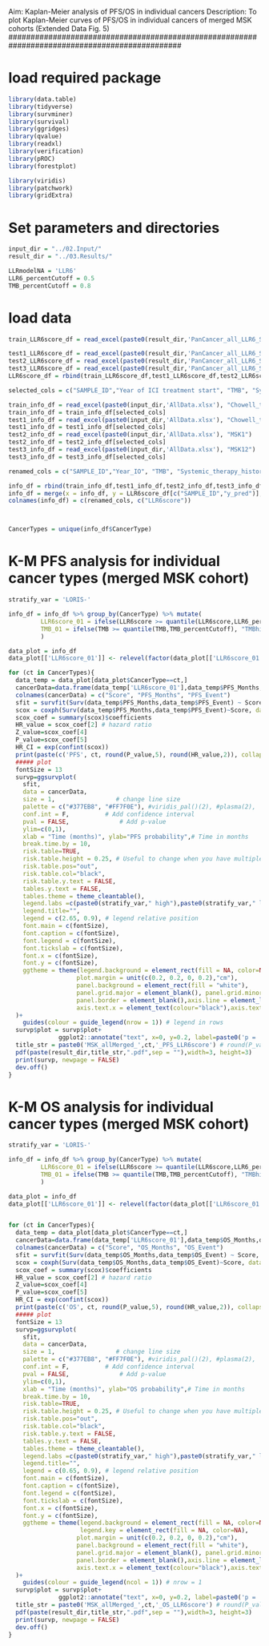 ###############################################################################################
Aim: Kaplan-Meier analysis of PFS/OS in individual cancers
Description: To plot Kaplan-Meier curves of PFS/OS in individual cancers of merged MSK cohorts (Extended Data Fig. 5)
###############################################################################################



# load required package
```r
library(data.table)
library(tidyverse)
library(survminer)
library(survival)
library(ggridges)
library(qvalue)
library(readxl)
library(verification)
library(pROC)
library(forestplot)

library(viridis)
library(patchwork)
library(gridExtra)

```

# Set parameters and directories
```r
input_dir = "../02.Input/"
result_dir = "../03.Results/"

LLRmodelNA = 'LLR6'
LLR6_percentCutoff = 0.5
TMB_percentCutoff = 0.8

```

# load data 
```r
train_LLR6score_df = read_excel(paste0(result_dir,'PanCancer_all_LLR6_Scaler(StandardScaler)_prediction.xlsx'), "0", col_names = TRUE)

test1_LLR6score_df = read_excel(paste0(result_dir,'PanCancer_all_LLR6_Scaler(StandardScaler)_prediction.xlsx'), "1", col_names = TRUE)
test2_LLR6score_df = read_excel(paste0(result_dir,'PanCancer_all_LLR6_Scaler(StandardScaler)_prediction.xlsx'), "2")
test3_LLR6score_df = read_excel(paste0(result_dir,'PanCancer_all_LLR6_Scaler(StandardScaler)_prediction.xlsx'), "3")
LLR6score_df = rbind(train_LLR6score_df,test1_LLR6score_df,test2_LLR6score_df,test3_LLR6score_df)

selected_cols = c("SAMPLE_ID","Year of ICI treatment start", "TMB", "Systemic_therapy_history", "CancerType", "Age", "Drug", "Sex", "PFS_Event", "PFS_Months", "OS_Event", "OS_Months")

train_info_df = read_excel(paste0(input_dir,'AllData.xlsx'), "Chowell_train")
train_info_df = train_info_df[selected_cols]
test1_info_df = read_excel(paste0(input_dir,'AllData.xlsx'), "Chowell_test")
test1_info_df = test1_info_df[selected_cols]
test2_info_df = read_excel(paste0(input_dir,'AllData.xlsx'), "MSK1")
test2_info_df = test2_info_df[selected_cols]
test3_info_df = read_excel(paste0(input_dir,'AllData.xlsx'), "MSK12")
test3_info_df = test3_info_df[selected_cols]

renamed_cols = c("SAMPLE_ID","Year_IO", "TMB", "Systemic_therapy_history", "CancerType", "Age", "Drug", "Sex", "PFS_Event", "PFS_Months", "OS_Event", "OS_Months")

info_df = rbind(train_info_df,test1_info_df,test2_info_df,test3_info_df)
info_df = merge(x = info_df, y = LLR6score_df[c("SAMPLE_ID","y_pred")], by = "SAMPLE_ID")
colnames(info_df) = c(renamed_cols, c("LLR6score"))



CancerTypes = unique(info_df$CancerType)

```



# K-M PFS analysis for individual cancer types (merged MSK cohort)
```r

stratify_var = 'LORIS-'

info_df = info_df %>% group_by(CancerType) %>% mutate(
         LLR6score_01 = ifelse(LLR6score >= quantile(LLR6score,LLR6_percentCutoff), "LLR6high", "LLR6low"),
         TMB_01 = ifelse(TMB >= quantile(TMB,TMB_percentCutoff), "TMBhigh", "TMBlow"),
         )

data_plot = info_df
data_plot[['LLR6score_01']] <- relevel(factor(data_plot[['LLR6score_01']]), ref = "LLR6high")

for (ct in CancerTypes){
  data_temp = data_plot[data_plot$CancerType==ct,]
  cancerData=data.frame(data_temp['LLR6score_01'],data_temp$PFS_Months,data_temp$PFS_Event)
  colnames(cancerData) = c("Score", "PFS_Months", "PFS_Event")
  sfit = survfit(Surv(data_temp$PFS_Months,data_temp$PFS_Event) ~ Score, data=cancerData)
  scox = coxph(Surv(data_temp$PFS_Months,data_temp$PFS_Event)~Score, data=cancerData)
  scox_coef = summary(scox)$coefficients
  HR_value = scox_coef[2] # hazard ratio
  Z_value=scox_coef[4]
  P_value=scox_coef[5]
  HR_CI = exp(confint(scox))
  print(paste(c('PFS', ct, round(P_value,5), round(HR_value,2)), collapse= " "))
  ##### plot
  fontSize = 13
  survp=ggsurvplot(
    sfit,
    data = cancerData,
    size = 1,                 # change line size
    palette = c("#377EB8", "#FF7F0E"), #viridis_pal()(2), #plasma(2),
    conf.int = F,          # Add confidence interval
    pval = FALSE,              # Add p-value
    ylim=c(0,1),
    xlab = "Time (months)", ylab="PFS probability",# Time in months
    break.time.by = 10,
    risk.table=TRUE,
    risk.table.height = 0.25, # Useful to change when you have multiple groups
    risk.table.pos="out",
    risk.table.col="black",
    risk.table.y.text = FALSE,
    tables.y.text = FALSE, 
    tables.theme = theme_cleantable(),
    legend.labs =c(paste0(stratify_var," high"),paste0(stratify_var," low")),    # Change legend labels
    legend.title="",
    legend = c(2.65, 0.9), # legend relative position
    font.main = c(fontSize),
    font.caption = c(fontSize),
    font.legend = c(fontSize),
    font.tickslab = c(fontSize),
    font.x = c(fontSize),
    font.y = c(fontSize),
    ggtheme = theme(legend.background = element_rect(fill = NA, color=NA),legend.key = element_rect(fill = NA, color=NA),
                   plot.margin = unit(c(0.2, 0.2, 0, 0.2),"cm"),
                   panel.background = element_rect(fill = "white"),
                   panel.grid.major = element_blank(), panel.grid.minor = element_blank(),
                   panel.border = element_blank(),axis.line = element_line(colour = "black"),
                   axis.text.x = element_text(colour="black"),axis.text.y = element_text(colour="black")),  # top, right, bot, left
  )+ 
    guides(colour = guide_legend(nrow = 1)) # legend in rows
  survp$plot = survp$plot+ 
              ggplot2::annotate("text", x=0, y=0.2, label=paste0('p = ',sprintf('%.1e', P_value), '\n', 'HR',' = ',round(HR_value,2),' (', round(HR_CI[1],2),'-',round(HR_CI[2],2),')'),size = 5, hjust = 0)
  title_str = paste0('MSK_allMerged_',ct,'_PFS_LLR6score') # round(P_value,3)
  pdf(paste(result_dir,title_str,".pdf",sep = ""),width=3, height=3)
  print(survp, newpage = FALSE)
  dev.off()
}

```

# K-M OS analysis for individual cancer types (merged MSK cohort)
```r

stratify_var = 'LORIS-'

info_df = info_df %>% group_by(CancerType) %>% mutate(
         LLR6score_01 = ifelse(LLR6score >= quantile(LLR6score,LLR6_percentCutoff), "LLR6high", "LLR6low"),
         TMB_01 = ifelse(TMB >= quantile(TMB,TMB_percentCutoff), "TMBhigh", "TMBlow"),
         )

data_plot = info_df
data_plot[['LLR6score_01']] <- relevel(factor(data_plot[['LLR6score_01']]), ref = "LLR6high")


for (ct in CancerTypes){
  data_temp = data_plot[data_plot$CancerType==ct,]
  cancerData=data.frame(data_temp['LLR6score_01'],data_temp$OS_Months,data_temp$OS_Event)
  colnames(cancerData) = c("Score", "OS_Months", "OS_Event")
  sfit = survfit(Surv(data_temp$OS_Months,data_temp$OS_Event) ~ Score, data=cancerData)
  scox = coxph(Surv(data_temp$OS_Months,data_temp$OS_Event)~Score, data=cancerData)
  scox_coef = summary(scox)$coefficients
  HR_value = scox_coef[2] # hazard ratio
  Z_value=scox_coef[4]
  P_value=scox_coef[5]
  HR_CI = exp(confint(scox))
  print(paste(c('OS', ct, round(P_value,5), round(HR_value,2)), collapse= " "))
  ##### plot
  fontSize = 13
  survp=ggsurvplot(
    sfit,
    data = cancerData,
    size = 1,                 # change line size
    palette = c("#377EB8", "#FF7F0E"), #viridis_pal()(2), #plasma(2),
    conf.int = F,          # Add confidence interval
    pval = FALSE,              # Add p-value
    ylim=c(0,1),
    xlab = "Time (months)", ylab="OS probability",# Time in months
    break.time.by = 10,
    risk.table=TRUE,
    risk.table.height = 0.25, # Useful to change when you have multiple groups
    risk.table.pos="out",
    risk.table.col="black",
    risk.table.y.text = FALSE,
    tables.y.text = FALSE, 
    tables.theme = theme_cleantable(),
    legend.labs =c(paste0(stratify_var," high"),paste0(stratify_var," low")),    # Change legend labels
    legend.title="",
    legend = c(0.65, 0.9), # legend relative position
    font.main = c(fontSize),
    font.caption = c(fontSize),
    font.legend = c(fontSize),
    font.tickslab = c(fontSize),
    font.x = c(fontSize),
    font.y = c(fontSize),
    ggtheme = theme(legend.background = element_rect(fill = NA, color=NA),
                    legend.key = element_rect(fill = NA, color=NA),
                   plot.margin = unit(c(0.2, 0.2, 0, 0.2),"cm"),
                   panel.background = element_rect(fill = "white"),
                   panel.grid.major = element_blank(), panel.grid.minor = element_blank(),
                   panel.border = element_blank(),axis.line = element_line(colour = "black"),
                   axis.text.x = element_text(colour="black"),axis.text.y = element_text(colour="black")),  # top, right, bot, left
  )+ 
    guides(colour = guide_legend(ncol = 1)) # nrow = 1
  survp$plot = survp$plot+ 
              ggplot2::annotate("text", x=0, y=0.2, label=paste0('p = ',sprintf('%.1e', P_value), '\n', 'HR',' = ',round(HR_value,2),' (', round(HR_CI[1],2),'-',round(HR_CI[2],2),')'),size = 5, hjust = 0)
  title_str = paste0('MSK_allMerged_',ct,'_OS_LLR6score') # round(P_value,3)
  pdf(paste(result_dir,title_str,".pdf",sep = ""),width=3, height=3)
  print(survp, newpage = FALSE)
  dev.off()
}

```


